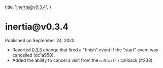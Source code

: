 
  title: 'inertia@v0.3.4',
}

<h1>inertia@v0.3.4</h1>

<div className="-mt-8 mb-12 text-base font-medium text-gray-600">Published on September 24, 2020</div>

- Reverted [0.3.3](https://github.com/inertiajs/inertia/releases) change that fired a "finish" event if the "start" event was cancelled (dc1a958).
- Added the ability to cancel a visit from the `onStart()` callback (#233).
